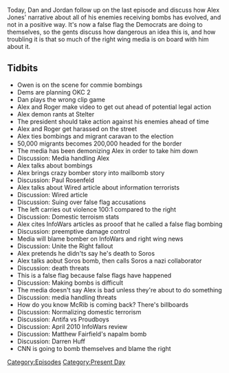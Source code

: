 {{DEFAULTSORT:
    #_EPISODE_0221:October 24, 2018
}}{{Episode
    | title           = October 24, 2018
    | caption         = [https://knowledgefight.libsyn.com/knowledge-fight-october-24-2018 Listen to this episode on Libsyn]
    | episodeNumber   = 221
    | length          = 01:48:40
    | airDate         = October 26, 2018
    | coverageDate    = October 24, 2018
    | episodeType     = [[:Category:Present Day|Present Day]]
    | appearance      = [[Owen Shroyer]], [[Roger Stone]], [[Paul Rosenfeld]], [[George Soros]], [[Brian Stelter]], [[Matthew Fairfield]], [[Darren Huff]]
    | previousEpisode = [[220: October 23, 2018]]
    | nextEpisode     = [[222: March 15-19, 2009]]
}}

{{Stub}}

Today, Dan and Jordan follow up on the last episode and discuss how Alex Jones' narrative about all of his enemies receiving bombs has evolved, and not in a positive way. It's now a false flag the Democrats are doing to themselves, so the gents discuss how dangerous an idea this is, and how troubling it is that so much of the right wing media is on board with him about it.

==Tidbits==

*Owen is on the scene for commie bombings
*Dems are planning OKC 2
*Dan plays the wrong clip game
*Alex and Roger make video to get out ahead of potential legal action
*Alex demon rants at Stelter
*The president should take action against his enemies ahead of time
*Alex and Roger get harassed on the street
*Alex ties bombings and migrant caravan to the election
*50,000 migrants becomes 200,000 headed for the border
*The media has been demonizing Alex in order to take him down
*Discussion: Media handling Alex
*Alex talks about bombings
*Alex brings crazy bomber story into mailbomb story
*Discussion: Paul Rosenfeld
*Alex talks about Wired article about information terrorists
*Discussion: Wired article
*Discussion: Suing over false flag accusations
*The left carries out violence 100:1 compared to the right
*Discussion: Domestic terroism stats
*Alex cites InfoWars articles as prooof that he called a false flag bombing
*Discussion: preemptive damage control
*Media will blame bomber on InfoWars and right wing news
*Discussion: Unite the Right fallout
*Alex pretends he didn'ts say he's death to Soros
*Alex talks aobut Soros bomb, then calls Soros a nazi collaborator
*Discussion: death threats
*This is a false flag because false flags have happened
*Discussion: Making bombs is difficult
*The media doesn't say Alex is bad unless they're about to do something
*Discussion: media handling threats
*How do you know McRib is coming back? There's billboards
*Discussion: Normalizing domestic terrorism
*Discussion: Antifa vs Proudboys
*Discussion: April 2010 InfoWars review
*Discussion: Matthew Fairfield's napalm bomb
*Discussion: Darren Huff
*CNN is going to bomb themselves and blame the right

[[Category:Episodes]]
[[Category:Present Day]]